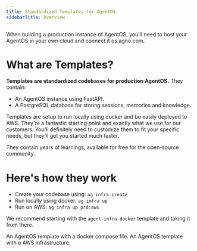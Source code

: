 ```yaml
---
title: Standardized Templates for AgentOS
sidebarTitle: Overview
---
```


When building a production instance of AgentOS, you'll need to host your AgentOS in your own cloud and connect it os.agno.com.

# What are Templates?

**Templates are standardized codebases for production AgentOS.** They contain:

- An AgentOS instance using FastAPI.
- A PostgreSQL database for storing sessions, memories and knowledge.

Templates are setup to run locally using docker and be easily deployed to AWS. They're a fantastic starting point and exactly what we use for our customers. You'll definitely need to customize them to fit your specific needs, but they'll get you started much faster.

They contain years of learnings, available for free for the open-source community.

# Here's how they work

- Create your codebase using: `ag infra create`
- Run locally using docker: `ag infra up`
- Run on AWS: `ag infra up prd:aws`

We recommend starting with the `agent-infra-docker` template and taking it from there.

<CardGroup cols={2}>
  <Card
    title="Agent Infra Docker "
    icon="server"
    href="/templates/agent-infra-docker/local"
  >
    An AgentOS template with a docker compose file.
  </Card>
  <Card
    title="Agent Infra AWS"
    icon="server"
    href="/templates/agent-infra-aws/local"
  >
    An AgentOS template with a AWS infrastructure.
  </Card>
</CardGroup>
